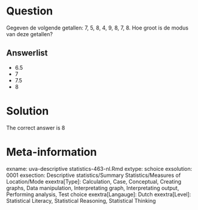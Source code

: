 Question
========

Gegeven de volgende getallen: 7, 5, 8, 4, 9, 8, 7, 8. Hoe groot is de modus van deze getallen?

Answerlist
----------
* 6.5
* 7
* 7.5
* 8

Solution
========

The correct answer is  8

Meta-information
================
exname: uva-descriptive statistics-463-nl.Rmd
extype: schoice
exsolution: 0001
exsection: Descriptive statistics/Summary Statistics/Measures of Location/Mode
exextra[Type]: Calculation, Case, Conceptual, Creating graphs, Data manipulation, Interpretating graph, Interpretating output, Performing analysis, Test choice
exextra[Langauge]: Dutch
exextra[Level]: Statistical Literacy, Statistical Reasoning, Statistical Thinking
